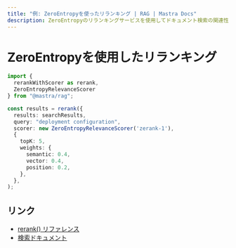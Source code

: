 ```yaml
---
title: "例: ZeroEntropyを使ったリランキング | RAG | Mastra Docs"
description: ZeroEntropyのリランキングサービスを使用してドキュメント検索の関連性を向上させるMastraの使用例。
---
```




# ZeroEntropyを使用したリランキング

```typescript
import { 
  rerankWithScorer as rerank, 
  ZeroEntropyRelevanceScorer 
} from "@mastra/rag";

const results = rerank({
  results: searchResults,
  query: "deployment configuration",
  scorer: new ZeroEntropyRelevanceScorer('zerank-1'),
  {
    topK: 5,
    weights: {
      semantic: 0.4,
      vector: 0.4,
      position: 0.2,
    },
  },
);
```



## リンク

- [rerank() リファレンス](/reference/rag/rerankWithScorer.mdx)
- [検索ドキュメント](/reference/rag/retrieval.mdx)
